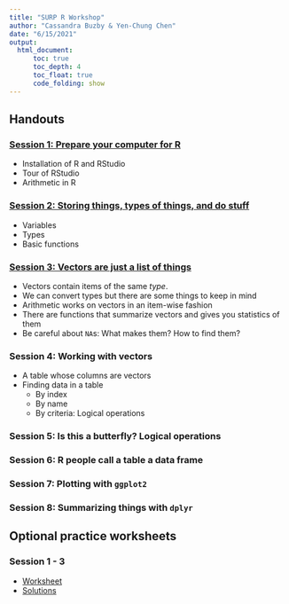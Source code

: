 ```yaml
---
title: "SURP R Workshop"
author: "Cassandra Buzby & Yen-Chung Chen"
date: "6/15/2021"
output:
  html_document:
      toc: true
      toc_depth: 4
      toc_float: true
      code_folding: show
---
```


## Handouts

### [Session 1: Prepare your computer for R](session_1_environment.html)

- Installation of R and RStudio
- Tour of RStudio
- Arithmetic in R

### [Session 2: Storing things, types of things, and do stuff](Workshop_2.html)

- Variables
- Types
- Basic functions
  
### [Session 3: Vectors are just a list of things](session_3_vectors.html)

- Vectors contain items of the same _type_.
- We can convert types but there are some things to keep in mind
- Arithmetic works on vectors in an item-wise fashion
- There are functions that summarize vectors and gives you statistics of them
- Be careful about `NA`s: What makes them? How to find them?

### Session 4: Working with vectors

- A table whose columns are vectors
- Finding data in a table
  - By index
  - By name
  - By criteria: Logical operations
  
### Session 5: Is this a butterfly? Logical operations

### Session 6: R people call a table a data frame

### Session 7: Plotting with `ggplot2`

### Session 8: Summarizing things with `dplyr`

## Optional practice worksheets

### Session 1 - 3

- [Worksheet](Week1to3_Practice.html)
- [Solutions](source/Week1to3_Practice_Solutions.html)
